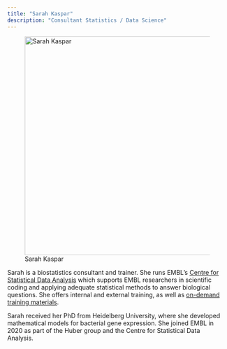 ```yaml
---
title: "Sarah Kaspar"
description: "Consultant Statistics / Data Science"
---
```


![Sarah Kaspar](Sarah_Kaspar_profile.jpg){width=500 fig-align="center"}


Sarah is a biostatistics consultant and trainer. She runs EMBL's [Centre for Statistical Data Analysis](https://bio-it.embl.de/centres/csda/) which supports EMBL researchers in scientific coding and applying adequate statistical methods to answer biological questions. She offers internal and external training, as well as [on-demand training materials](https://www.ebi.ac.uk/training/trainers/sarah-kaspar).

Sarah received her PhD from Heidelberg University, where she developed mathematical models for bacterial gene expression. She joined EMBL in 2020 as part of the Huber group and the Centre for Statistical Data Analysis.